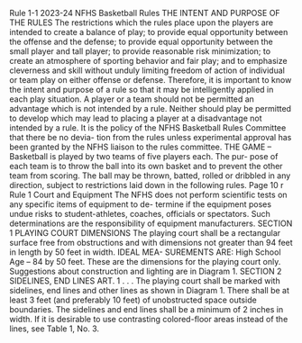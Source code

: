 Rule 1-1 2023-24 NFHS Basketball Rules THE INTENT AND PURPOSE OF THE RULES The restrictions which the rules place upon the players are intended to create a balance of play; to provide equal opportunity between the offense and the defense; to provide equal opportunity between the small player and tall player; to provide reasonable risk minimization; to create an atmosphere of sporting behavior and fair play; and to emphasize cleverness and skill without unduly limiting freedom of action of individual or team play on either offense or defense. Therefore, it is important to know the intent and purpose of a rule so that it may be intelligently applied in each play situation. A player or a team should not be permitted an advantage which is not intended by a rule. Neither should play be permitted to develop which may lead to placing a player at a disadvantage not intended by a rule. It is the policy of the NFHS Basketball Rules Committee that there be no devia- tion from the rules unless experimental approval has been granted by the NFHS liaison to the rules committee. THE GAME – Basketball is played by two teams of five players each. The pur- pose of each team is to throw the ball into its own basket and to prevent the other team from scoring. The ball may be thrown, batted, rolled or dribbled in any direction, subject to restrictions laid down in the following rules. Page 10 r Rule 1 Court and Equipment The NFHS does not perform scientific tests on any specific items of equipment to de- termine if the equipment poses undue risks to student-athletes, coaches, officials or spectators. Such determinations are the responsibility of equipment manufacturers. SECTION 1 PLAYING COURT DIMENSIONS The playing court shall be a rectangular surface free from obstructions and with dimensions not greater than 94 feet in length by 50 feet in width. IDEAL MEA- SUREMENTS ARE: High School Age – 84 by 50 feet. These are the dimensions for the playing court only. Suggestions about construction and lighting are in Diagram 1. SECTION 2 SIDELINES, END LINES ART. 1 . . . The playing court shall be marked with sidelines, end lines and other lines as shown in Diagram 1. There shall be at least 3 feet (and preferably 10 feet) of unobstructed space outside boundaries. The sidelines and end lines shall be a minimum of 2 inches in width. If it is desirable to use contrasting colored-floor areas instead of the lines, see Table 1, No. 3.